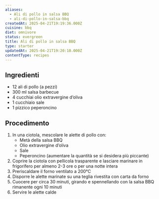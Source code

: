 ```yaml
---
aliases:
  - Ali di pollo in salsa BBQ
  - ali-di-pollo-in-salsa-bbq
createdAt: 2025-04-21T19:19:36.000Z
cuisine: bbq
diet: omnivore
status: evergreen
title: Ali di pollo in salsa BBQ
type: starter
updatedAt: 2025-04-21T19:20:10.000Z
contentType: recipes
---
```

## Ingredienti

- 12 ali di pollo (a pezzi)
- 300 ml salsa barbecue
- 4 cucchiai olio extravergine d’oliva
- 1 cucchiaio sale
- 1 pizzico peperoncino

## Procedimento

1. In una ciotola, mescolare le alette di pollo con:
    - Metà della salsa BBQ
    - Olio extravergine d’oliva
    - Sale
    - Peperoncino (aumentare la quantità se si desidera più piccante)
2. Coprire la ciotola con pellicola trasparente e lasciare marinare in frigorifero per almeno 2-3 ore o per una notte intera
3. Preriscaldare il forno ventilato a 200°C
4. Disporre le alette marinate su una teglia rivestita con carta da forno
5. Cuocere per circa 30 minuti, girando e spennellando con la salsa BBQ rimanente ogni 10 minuti
6. Servire le alette calde
